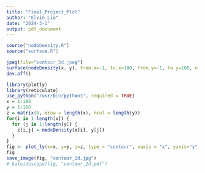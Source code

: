 ```yaml
---
title: "Final_Project_Plot"
author: "Elvin Liu"
date: "2024-3-1"
output: pdf_document
---
```


```r
source("nodeDensity.R")
source("surface.R")

jpeg(file="contour_3d.jpeg")
surface(nodeDensity(x, y), from.x=-1, to.x=100, from.y=-1, to.y=100, n.x=100, n.y=100, theta=30, phi=25, ticktype="detailed", mar=c(0,0,0,0))
dev.off()

```

```r
library(plotly)
library(reticulate)
use_python("/usr/bin/python3", required = TRUE)
x = 1:100
y = 1:100
z = matrix(0, nrow = length(x), ncol = length(y))
for(i in 1:length(x)) {
  for (j in 1:length(y)) {
    z[i,j] = nodeDensity(x[i], y[j])
  }
}
fig <- plot_ly(x=x, y=y, z=z, type = "contour", xaxis = "x", yaxis="y", width = 600, height = 500)
fig
save_image(fig, "contour_2d.jpg")
# kaleidoscope(fig, "contour_2d.pdf")
```

